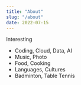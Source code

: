 ```yaml
---
title: "About"
slug: "/about"
date: 2022-07-15
---
```


Interesting
- Coding, Cloud, Data, AI
- Music, Photo
- Food, Cooking
- Languages, Cultures
- Badminton, Table Tennis

